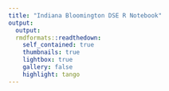 ```yaml
---
title: "Indiana Bloomington DSE R Notebook"
output: 
  output: 
  rmdformats::readthedown:
    self_contained: true
    thumbnails: true
    lightbox: true
    gallery: false
    highlight: tango
---
```




```r


```

  
```r

```

